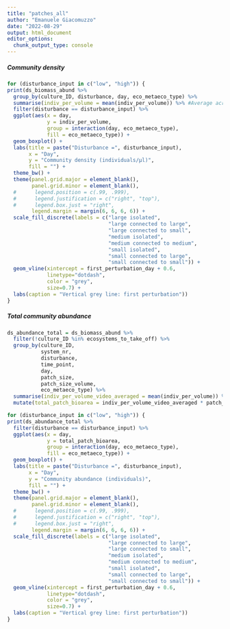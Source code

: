 ```yaml
---
title: "patches_all"
author: "Emanuele Giacomuzzo"
date: "2022-08-29"
output: html_document
editor_options: 
  chunk_output_type: console
---
```


##### Community density

```r
for (disturbance_input in c("low", "high")) {
print(ds_biomass_abund %>%
  group_by(culture_ID, disturbance, day, eco_metaeco_type) %>%
  summarise(indiv_per_volume = mean(indiv_per_volume)) %>% #Average across videos
  filter(disturbance == disturbance_input) %>%
  ggplot(aes(x = day,
             y = indiv_per_volume,
             group = interaction(day, eco_metaeco_type),
             fill = eco_metaeco_type)) +
  geom_boxplot() +
  labs(title = paste("Disturbance =", disturbance_input),
       x = "Day",
       y = "Community density (individuals/µl)",
       fill = "") +
  theme_bw() +
  theme(panel.grid.major = element_blank(),
        panel.grid.minor = element_blank(),
  #      legend.position = c(.99, .999),
  #      legend.justification = c("right", "top"),
  #      legend.box.just = "right",
        legend.margin = margin(6, 6, 6, 6)) +
  scale_fill_discrete(labels = c("large isolated",
                                 "large connected to large",
                                 "large connected to small",
                                 "medium isolated",
                                 "medium connected to medium",
                                 "small isolated",
                                 "small connected to large",
                                 "small connected to small")) +
  geom_vline(xintercept = first_perturbation_day + 0.6,
             linetype="dotdash",
             color = "grey",
             size=0.7) +
  labs(caption = "Vertical grey line: first perturbation"))
}
```

##### Total community abundance

```r
ds_abundance_total = ds_biomass_abund %>%
  filter(!culture_ID %in% ecosystems_to_take_off) %>%
  group_by(culture_ID, 
           system_nr, 
           disturbance, 
           time_point,
           day, 
           patch_size,
           patch_size_volume,
           eco_metaeco_type) %>%
  summarise(indiv_per_volume_video_averaged = mean(indiv_per_volume)) %>%
  mutate(total_patch_bioarea = indiv_per_volume_video_averaged * patch_size_volume)

for (disturbance_input in c("low", "high")) {
print(ds_abundance_total %>%
  filter(disturbance == disturbance_input) %>%
  ggplot(aes(x = day,
             y = total_patch_bioarea,
             group = interaction(day, eco_metaeco_type),
             fill = eco_metaeco_type)) +
  geom_boxplot() +
  labs(title = paste("Disturbance =", disturbance_input),
       x = "Day",
       y = "Community abundance (individuals)",
       fill = "") +
  theme_bw() +
  theme(panel.grid.major = element_blank(),
        panel.grid.minor = element_blank(),
  #      legend.position = c(.99, .999),
  #      legend.justification = c("right", "top"),
  #      legend.box.just = "right",
        legend.margin = margin(6, 6, 6, 6)) +
  scale_fill_discrete(labels = c("large isolated",
                                 "large connected to large",
                                 "large connected to small",
                                 "medium isolated",
                                 "medium connected to medium",
                                 "small isolated",
                                 "small connected to large",
                                 "small connected to small")) +
  geom_vline(xintercept = first_perturbation_day + 0.6,
             linetype="dotdash",
             color = "grey",
             size=0.7) +
  labs(caption = "Vertical grey line: first perturbation"))
}
```